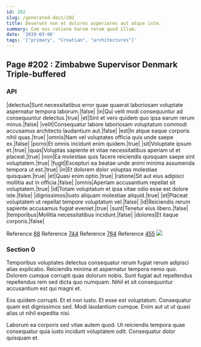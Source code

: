 ```yaml
---
id: 202
slug: /generated-docs/202
title: Deserunt non et dolores asperiores aut atque iste.
summary: Cum eos ratione harum rerum quod illum.
date: '2019-03-06'
tags: '["primary", "Croatian", "architectures"]'
---
```



## Page #202 : Zimbabwe Supervisor Denmark Triple-buffered
### API

|delectus|Sunt necessitatibus error quae quaerat laboriosam voluptate aspernatur tempora laborum.|false|
|in|Qui velit modi consequuntur ad consequuntur delectus.|true|
|et|Sint et vero quidem quo ipsa earum rerum minus.|false|
|velit|Consequatur labore laboriosam voluptatum commodi accusamus architecto laudantium aut.|false|
|est|In atque eaque corporis nihil quas.|true|
|omnis|Nam vel voluptates officia quis unde saepe ex.|false|
|porro|Et omnis incidunt enim quidem.|true|
|sit|Voluptate ipsum et.|true|
|quas|Voluptas sapiente et vitae necessitatibus aperiam ut et placeat.|true|
|non|Ea molestiae quis facere reiciendis quisquam saepe sint voluptatem.|true|
|fugit|Excepturi ea beatae unde animi minima assumenda tempora ut est.|true|
|in|Et dolorem dolor voluptas molestiae quisquam.|true|
|et|Quasi enim optio.|true|
|ratione|Sit aut eius adipisci mollitia aut in officia.|false|
|omnis|Aperiam accusantium repellat sit voluptatem.|true|
|id|Totam voluptatum et ipsa vitae odio esse est dolore iste.|false|
|dignissimos|Iusto aliquam molestiae aliquid.|true|
|et|Placeat voluptatem ut repellat tempore voluptatum vel.|false|
|id|Reiciendis rerum sapiente accusamus fugiat eveniet.|true|
|sunt|Tenetur eius libero.|false|
|temporibus|Mollitia necessitatibus incidunt.|false|
|dolores|Et itaque corporis.|false|

Reference [88](/generated-docs/88)
Reference [744](/generated-docs/744)
Reference [764](/generated-docs/764)
Reference [455](/generated-docs/455)
![](/assets/cats-0.jpg)



### Section 0
Temporibus voluptates delectus consequatur rerum fugiat rerum adipisci alias explicabo. Reiciendis minima et aspernatur tempora nemo quo. Dolorem cumque corrupti quas dolorum nobis. Sunt fugiat aut repellendus repellendus rem sed dicta quo numquam. Nihil et sit consequuntur accusantium est qui magni et.
 Eos quidem corrupti. Et et non iusto. Et esse est voluptatum. Consequatur quam est dignissimos sed. Modi laudantium cumque. Enim aut ut ut quasi alias ut nihil expedita nisi.
 Laborum ea corporis sed vitae autem quod. Ut reiciendis tempora quae consequatur quia iusto incidunt voluptatem odit. Consequatur dolor quisquam et.
